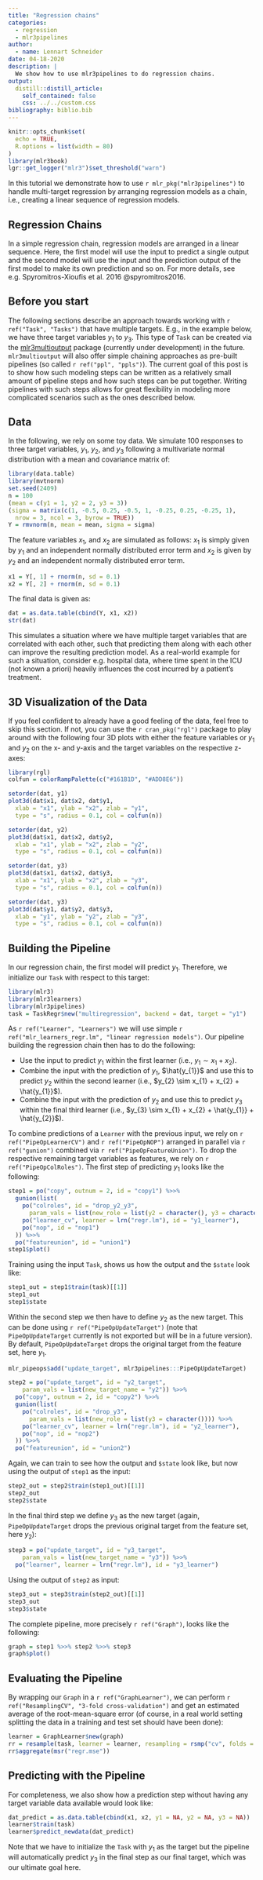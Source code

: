 ```yaml
---
title: "Regression chains"
categories:
  - regression
  - mlr3pipelines
author:
  - name: Lennart Schneider
date: 04-18-2020
description: |
  We show how to use mlr3pipelines to do regression chains.
output:
  distill::distill_article:
    self_contained: false
    css: ../../custom.css
bibliography: biblio.bib
---
```


```r
knitr::opts_chunk$set(
  echo = TRUE,
  R.options = list(width = 80)
)
library(mlr3book)
lgr::get_logger("mlr3")$set_threshold("warn")
```

In this tutorial we demonstrate how to use `r mlr_pkg("mlr3pipelines")` to handle multi-target regression by arranging regression models as a chain, i.e., creating a linear sequence of regression models.

## Regression Chains

In a simple regression chain, regression models are arranged in a linear sequence.
Here, the first model will use the input to predict a single output and the second model will use the input and the prediction output of the first model to make its own prediction and so on.
For more details, see e.g. Spyromitros-Xioufis et al. 2016 @spyromitros2016.

## Before you start

The following sections describe an approach towards working with `r ref("Task", "Tasks")` that have multiple targets.
E.g., in the example below, we have three target variables $y_{1}$ to $y_{3}$.
This type of `Task` can be created via the [mlr3multioutput](https://github.com/mlr-org/mlr3multioutput/) package (currently under development) in the future.
`mlr3multioutput` will also offer simple chaining approaches as pre-built pipelines (so called `r ref("ppl", "ppls")`).
The current goal of this post is to show how such modeling steps can be written as a relatively small amount of pipeline steps and how such steps can be put together.
Writing pipelines with such steps allows for great flexibility in modeling more complicated scenarios such as the ones described below.

## Data

In the following, we rely on some toy data.
We simulate 100 responses to three target variables, $y_{1}$, $y_{2}$, and $y_{3}$ following a multivariate normal distribution with a mean and covariance matrix of:

```r
library(data.table)
library(mvtnorm)
set.seed(2409)
n = 100
(mean = c(y1 = 1, y2 = 2, y3 = 3))
(sigma = matrix(c(1, -0.5, 0.25, -0.5, 1, -0.25, 0.25, -0.25, 1),
  nrow = 3, ncol = 3, byrow = TRUE))
Y = rmvnorm(n, mean = mean, sigma = sigma)
```

The feature variables $x_{1}$, and $x_{2}$ are simulated as follows: $x_{1}$ is simply given by $y_{1}$ and an independent normally distributed error term and $x_{2}$ is given by $y_{2}$ and an independent normally distributed error term.

```r
x1 = Y[, 1] + rnorm(n, sd = 0.1)
x2 = Y[, 2] + rnorm(n, sd = 0.1)
```

The final data is given as:

```r
dat = as.data.table(cbind(Y, x1, x2))
str(dat)
```

This simulates a situation where we have multiple target variables that are correlated with each other, such that predicting them along with each other can improve the resulting prediction model.
As a real-world example for such a situation, consider e.g. hospital data, where time spent in the ICU (not known a priori) heavily influences the cost incurred by a patient's treatment.

## 3D Visualization of the Data

If you feel confident to already have a good feeling of the data, feel free to skip this section.
If not, you can use the `r cran_pkg("rgl")` package to play around with the following four 3D plots with either the feature variables or $y_{1}$ and $y_{2}$ on the x- and y-axis and the target variables on the respective z-axes:

```r
library(rgl)
colfun = colorRampPalette(c("#161B1D", "#ADD8E6"))
```

```r
setorder(dat, y1)
plot3d(dat$x1, dat$x2, dat$y1,
  xlab = "x1", ylab = "x2", zlab = "y1",
  type = "s", radius = 0.1, col = colfun(n))
```

```r
setorder(dat, y2)
plot3d(dat$x1, dat$x2, dat$y2,
  xlab = "x1", ylab = "x2", zlab = "y2",
  type = "s", radius = 0.1, col = colfun(n))
```

```r
setorder(dat, y3)
plot3d(dat$x1, dat$x2, dat$y3,
  xlab = "x1", ylab = "x2", zlab = "y3",
  type = "s", radius = 0.1, col = colfun(n))
```

```r
setorder(dat, y3)
plot3d(dat$y1, dat$y2, dat$y3,
  xlab = "y1", ylab = "y2", zlab = "y3",
  type = "s", radius = 0.1, col = colfun(n))
```

## Building the Pipeline

In our regression chain, the first model will predict $y_{1}$.
Therefore, we initialize our `Task` with respect to this target:

```r
library(mlr3)
library(mlr3learners)
library(mlr3pipelines)
task = TaskRegr$new("multiregression", backend = dat, target = "y1")
```

As `r ref("Learner", "Learners")` we will use simple `r ref("mlr_learners_regr.lm", "linear regression models")`.
Our pipeline building the regression chain then has to do the following:

* Use the input to predict $y_{1}$ within the first learner (i.e., $y_{1} \sim x_{1} + x_{2}$).
* Combine the input with the prediction of $y_{1}$, $\hat{y_{1}}$ and use this to predict $y_{2}$ within the second learner (i.e., $y_{2} \sim x_{1} + x_{2} + \hat{y_{1}}$).
* Combine the input with the prediction of $y_{2}$ and use this to predict $y_{3}$ within the final third learner (i.e., $y_{3} \sim x_{1} + x_{2} + \hat{y_{1}} + \hat{y_{2}}$).

To combine predictions of a `Learner` with the previous input, we rely on `r ref("PipeOpLearnerCV")` and `r ref("PipeOpNOP")` arranged in parallel via `r ref("gunion")` combined via `r ref("PipeOpFeatureUnion")`.
To drop the respective remaining target variables as features, we rely on `r ref("PipeOpColRoles")`.
The first step of predicting $y_{1}$ looks like the following:

```r
step1 = po("copy", outnum = 2, id = "copy1") %>>%
  gunion(list(
    po("colroles", id = "drop_y2_y3",
      param_vals = list(new_role = list(y2 = character(), y3 = character()))) %>>%
    po("learner_cv", learner = lrn("regr.lm"), id = "y1_learner"),
    po("nop", id = "nop1")
  )) %>>%
  po("featureunion", id = "union1")
step1$plot()
```

Training using the input `Task`, shows us how the output and the `$state` look like:

```r
step1_out = step1$train(task)[[1]]
step1_out
step1$state
```

Within the second step we then have to define $y_{2}$ as the new target.
This can be done using `r ref("PipeOpUpdateTarget")` (note that `PipeOpUpdateTarget` currently is not exported but will be in a future version).
By default, `PipeOpUpdateTarget` drops the original target from the feature set, here $y_{1}$.

```r
mlr_pipeops$add("update_target", mlr3pipelines:::PipeOpUpdateTarget)
```

```r
step2 = po("update_target", id = "y2_target",
    param_vals = list(new_target_name = "y2")) %>>%
  po("copy", outnum = 2, id = "copy2") %>>%
  gunion(list(
    po("colroles", id = "drop_y3",
      param_vals = list(new_role = list(y3 = character()))) %>>%
    po("learner_cv", learner = lrn("regr.lm"), id = "y2_learner"),
    po("nop", id = "nop2")
  )) %>>%
  po("featureunion", id = "union2")
```

Again, we can train to see how the output and `$state` look like, but now using the output of `step1` as the input:

```r
step2_out = step2$train(step1_out)[[1]]
step2_out
step2$state
```

In the final third step we define $y_{3}$ as the new target (again, `PipeOpUpdateTarget` drops the previous original target from the feature set, here $y_{2}$):

```r
step3 = po("update_target", id = "y3_target",
    param_vals = list(new_target_name = "y3")) %>>%
  po("learner", learner = lrn("regr.lm"), id = "y3_learner")
```

Using the output of `step2` as input:

```r
step3_out = step3$train(step2_out)[[1]]
step3_out
step3$state
```

The complete pipeline, more precisely `r ref("Graph")`, looks like the following:

```r
graph = step1 %>>% step2 %>>% step3
graph$plot()
```

## Evaluating the Pipeline

By wrapping our `Graph` in a `r ref("GraphLearner")`, we can perform `r ref("ResamplingCV", "3-fold cross-validation")` and get an estimated average of the root-mean-square error (of course, in a real world setting splitting the data in a training and test set should have been done):

```r
learner = GraphLearner$new(graph)
rr = resample(task, learner = learner, resampling = rsmp("cv", folds = 3))
rr$aggregate(msr("regr.mse"))
```

## Predicting with the Pipeline

For completeness, we also show how a prediction step without having any target variable data available would look like:

```r
dat_predict = as.data.table(cbind(x1, x2, y1 = NA, y2 = NA, y3 = NA))
learner$train(task)
learner$predict_newdata(dat_predict)
```

Note that we have to initialize the `Task` with $y_{1}$ as the target but the pipeline will automatically predict $y_{3}$ in the final step as our final target, which was our ultimate goal here.
